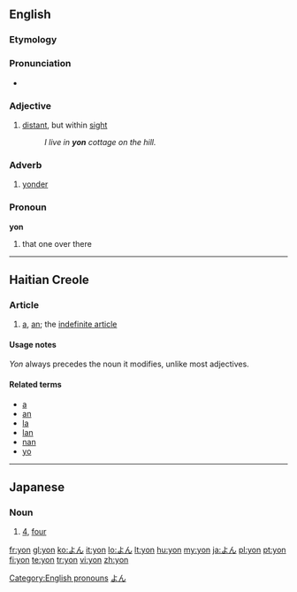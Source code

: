 {{also|yön}}
==English==

===Etymology===
{{etyl|ang}} {{term|geon|ġeon|lang=ang|sc=Latinx}}

===Pronunciation===
* {{rhymes|ɒn}}

===Adjective===
{{en-adj|-}}

# [[distant]], but within [[sight]]
#: ''I live in '''yon''' cottage on the hill.''

===Adverb===
{{en-adv|-}}

# [[yonder]]

===Pronoun===
'''yon'''

# that one over there

[[Category:English pronouns]]

----

==Haitian Creole==

===Article===
{{infl|ht|article}}

# [[a]], [[an]]; the [[indefinite article]]

====Usage notes====
''Yon'' always precedes the noun it modifies, unlike most adjectives.

====Related terms====
* [[a]]
* [[an]]
* [[la]]
* [[lan]]
* [[nan]]
* [[yo]]

----

==Japanese==
===Noun===
{{ja-noun|h|rom=yon}}

#{{ja-def|四}} [[4]], [[four]]
[[Category:Japanese numbers|よん]]

[[fr:yon]]
[[gl:yon]]
[[ko:よん]]
[[it:yon]]
[[lo:よん]]
[[lt:yon]]
[[hu:yon]]
[[my:yon]]
[[ja:よん]]
[[pl:yon]]
[[pt:yon]]
[[fi:yon]]
[[te:yon]]
[[tr:yon]]
[[vi:yon]]
[[zh:yon]]